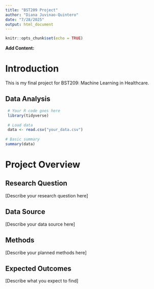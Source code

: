 ```yaml
---
title: "BST209 Project"
author: "Diana Juvinao-Quintero"
date: "7/28/2025"
output: html_document
---
```


```r
knitr::opts_chunk$set(echo = TRUE)
```


**Add Content:**

# Introduction
   
This is my final project for BST209: Machine Learning in Healthcare.
   
## Data Analysis
   
```r
 # Your R code goes here
 library(tidyverse)
   
 # Load data
 data <- read.csv("your_data.csv")
   
# Basic summary
summary(data)
```

# Project Overview
   
## Research Question
   
[Describe your research question here]
   
## Data Source
   
[Describe your data source here]
   
## Methods
   
[Describe your planned methods here]
   
## Expected Outcomes
   
[Describe what you expect to find]
